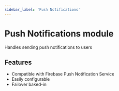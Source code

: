 ```yaml
---
sidebar_label: 'Push Notifications'
---
```


# Push Notifications module

Handles sending push notifications to users

## Features

- Compatible with Firebase Push Notification Service
- Easily configurable
- Failover baked-in
